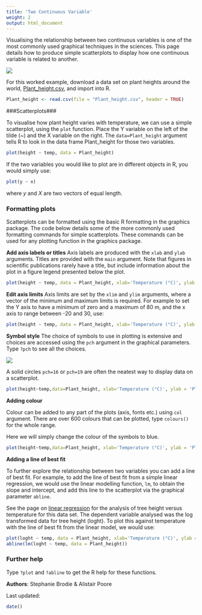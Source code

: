 ```yaml
---
title: 'Two Continuous Variable'
weight: 2
output: html_document
---
```


Visualising the relationship between two continuous variables is one of the most commonly used graphical techniques in the sciences. This page details how to produce simple scatterplots to display how one continuous variable is related to another.

![](Two_continuous_variables_image.jpg)
  

For this worked example, download a data set on plant heights around the world, [Plant_height.csv](/datasets/Plant_height.csv), and import into R.

```r
Plant_height <- read.csv(file = "Plant_height.csv", header = TRUE)
```
  

###Scatterplots###
 
To visualise how plant height varies with temperature, we can use a simple scatterplot, using the `plot` function. Place the Y variable on the left of the tilde (~) and the X variable on the right. The `data=Plant_height` argument tells R to look in the data frame Plant_height for those two variables.

```r
plot(height ~ temp, data = Plant_height)
```

If the two variables you would like to plot are in different objects in R, you would simply use:

```r
plot(y ~ x)
```

where *y* and *X* are two vectors of equal length. 
  

### Formatting plots
 
Scatterplots can be formatted using the basic R formatting in the graphics package. The code below details some of the more commonly used formatting commands for simple scatterplots. These commands can be used for any plotting function in the graphics package.

**Add axis labels or titles**
Axis labels are produced with the `xlab` and `ylab` arguments. Titles are provided with the `main` argument. Note that figures in scientific publications rarely have a title, but include information about the plot in a figure legend presented below the plot.

```r
plot(height ~ temp, data = Plant_height, xlab='Temperature (°C)', ylab = 'Plant height (m)',main='Plant height vs temperature')
```

**Edit axis limits**
Axis limits are set by the `xlim` and `ylim` arguments, where a vector of the minimum and maximum limits is required. For example to set the Y axis to have a minimum of zero and a maximum of 80 m, and the x axis to range between -20 and 30, use:

```r
plot(height ~ temp, data = Plant_height, xlab='Temperature (°C)', ylab = 'Plant height (m)', ylim = c(0,80),xlim = c(-20,30))
```

**Symbol style**
The choice of symbols to use in plotting is extensive and choices are accessed using the `pch` argument in the graphical parameters. Type `?pch` to see all the choices. 

![](pch.png)

A solid circles `pch=16` or `pch=19` are often the neatest way to display data on a scatterplot.
```r
plot(height~temp,data=Plant_height, xlab='Temperature (°C)', ylab = 'Plant height (m)', ylim = c(0,80),pch=16)
```

**Adding colour**
 
Colour can be added to any part of the plots (axis, fonts etc.) using `col` argument. There are over 600 colours that can be plotted, type `colours()` for the whole range.

Here we will simply change the colour of the symbols to blue.
```r
plot(height~temp,data=Plant_height, xlab='Temperature (°C)', ylab = 'Plant height (m)', pch=16, col="blue")
```


**Adding a line of best fit**
 
To further explore the relationship between two variables you can add a line of best fit. For example, to add the line of best fit from a simple linear regression, we would use the linear modelling function, `lm`, to obtain the slope and intercept, and add this line to the scatterplot via the graphical parameter `abline`.

See the page on [linear regression](/statistics/linear-model/linear-regression/) for the analysis of tree height versus temperature for this data set. The dependent variable analysed was the log transformed data for tree height (loght). To plot this against temperature with the line of best fit from the linear model, we would use:

```r
plot(loght ~ temp, data = Plant_height, xlab='Temperature (°C)', ylab = 'log(Plant height)',pch=16)
abline(lm(loght ~ temp, data = Plant_height))
```
  

### Further help
 
Type `?plot` and `?abline` to get the R help for these functions. 

  

**Authors**: Stephanie Brodie & Alistair Poore
 
Last updated:
```r
date()
```

